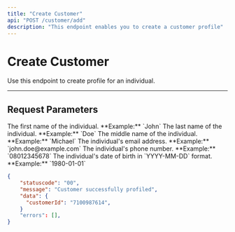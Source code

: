 ```yaml
---
title: "Create Customer"
api: "POST /customer/add"
description: "This endpoint enables you to create a customer profile"
---
```


# Create Customer

Use this endpoint to create profile for an individual.

---

## Request Parameters

<ParamField body="id" type="string" required></ParamField>

<ParamField body="organizationId" type="string" required></ParamField>

<ParamField body="firstName" type="string" required>
	The first name of the individual. **Example:** `John`
</ParamField>

<ParamField body="lastName" type="string" required>
	The last name of the individual. **Example:** `Doe`
</ParamField>

<ParamField body="middleName" type="string" required>
	The middle name of the individual. **Example:** `Michael`
</ParamField>

<ParamField body="emailAddress" type="string" required>
	The individual's email address. **Example:** `john.doe@example.com`
</ParamField>

<ParamField body="mobileNumber" type="string" required>
	The individual's phone number. **Example:** `08012345678`
</ParamField>

<ParamField body="dob" type="string" required>
	The individual's date of birth in `YYYY-MM-DD` format. **Example:**
	`1980-01-01`
</ParamField>

<ParamField body="customerTypeId" type="string" required>
</ParamField>

<ParamField body="alias" type="string">
</ParamField>

<ParamField body="countryId" type="string" required>
</ParamField>

<ParamField body="city" type="string" required>
</ParamField>

<ParamField body="address" type="string" required>
</ParamField>

<ParamField body="dateCreated" type="string" required>
</ParamField>

<ResponseExample>

```json
{
    "statuscode": "00",
    "message": "Customer successfully profiled",
    "data": {
      "customerId": "7100987614",
    }
    "errors": [],
}
```

</ResponseExample>
